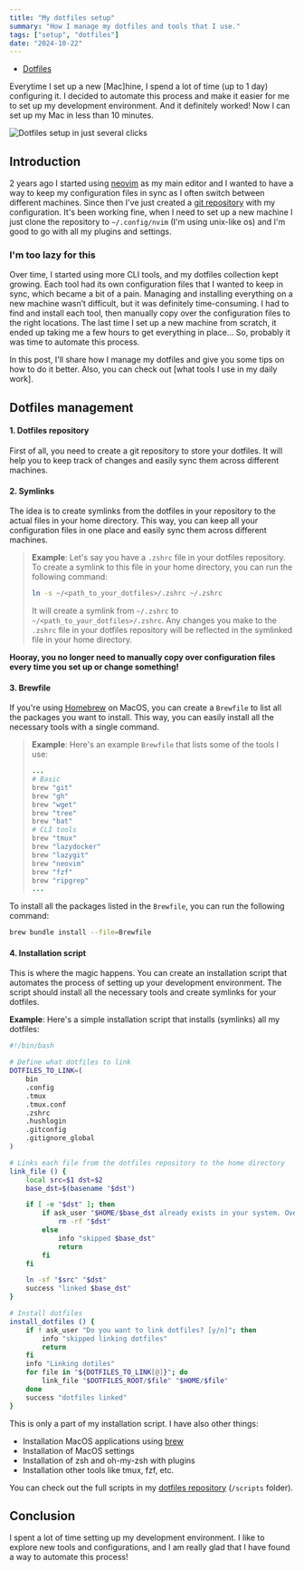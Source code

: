 ```yaml
---
title: "My dotfiles setup"
summary: "How I manage my dotfiles and tools that I use."
tags: ["setup", "dotfiles"]
date: "2024-10-22"
---
```


- [Dotfiles](https://github.com/MarkSeliverstov/.dotfiles)

Everytime I set up a new [Mac]hine, I spend a lot of time (up to 1 day)
configuring it. I decided to automate this process and make it easier for me to
set up my development environment. And it definitely worked! Now I can set up
my Mac in less than 10 minutes.

![Dotfiles setup in just several clicks](/assets/gifs/dotfiles-setup-example.gif)

## Introduction 

2 years ago I started using [neovim](https://neovim.io/) as my main editor and
I wanted to have a way to keep my configuration files in sync as I often switch
between different machines. Since then I've just created a [git
repository](https://github.com/MarkSeliverstov/nvim) with my configuration.
It's been working fine, when I need to set up a new machine I just clone the
repository to `~/.config/nvim` (I'm using unix-like os) and I'm good to go with
all my plugins and settings.

### I'm too lazy for this

Over time, I started using more CLI tools, and my dotfiles collection kept
growing. Each tool had its own configuration files that I wanted to keep in
sync, which became a bit of a pain. Managing and installing everything on a new
machine wasn’t difficult, but it was definitely time-consuming. I had to find
and install each tool, then manually copy over the configuration files to the
right locations. The last time I set up a new machine from scratch, it ended up
taking me a few hours to get everything in place... So, probably it was time to
automate this process.

In this post, I'll share how I manage my dotfiles and give you some tips on how
to do it better. Also, you can check out [what tools I use in my daily work].

## Dotfiles management

#### **1. Dotfiles repository**

First of all, you need to create a git repository to store your dotfiles. It
will help you to keep track of changes and easily sync them across different
machines.

#### **2. Symlinks**

The idea is to create symlinks from the dotfiles in your repository to the
actual files in your home directory. This way, you can keep all your
configuration files in one place and easily sync them across different
machines.

> **Example**: Let's say you have a `.zshrc` file in your dotfiles repository. To
create a symlink to this file in your home directory, you can run the following
command:
>
>```bash
>ln -s ~/<path_to_your_dotfiles>/.zshrc ~/.zshrc
>```
>
>It will create a symlink from `~/.zshrc` to `~/<path_to_your_dotfiles>/.zshrc`.
Any changes you make to the `.zshrc` file in your dotfiles repository will be
reflected in the symlinked file in your home directory.

**Hooray, you no longer need to manually copy over configuration files every time
you set up or change something!**

#### **3. Brewfile**

If you're using [Homebrew](https://brew.sh/) on MacOS, you can create a
`Brewfile` to list all the packages you want to install. This way, you can
easily install all the necessary tools with a single command.

> **Example**: Here's an example `Brewfile` that lists some of the tools I use:
>```ruby
>...
># Basic
>brew "git"
>brew "gh"
>brew "wget"
>brew "tree"
>brew "bat"
># CLI tools
>brew "tmux"
>brew "lazydocker"
>brew "lazygit"
>brew "neovim"
>brew "fzf"
>brew "ripgrep"
>...
>```

To install all the packages listed in the `Brewfile`, you can run the following
command:
```bash
brew bundle install --file=Brewfile
```

#### **4. Installation script**

This is where the magic happens. You can create an installation script that
automates the process of setting up your development environment. The script
should install all the necessary tools and create symlinks for your dotfiles.

**Example**: Here's a simple installation script that installs (symlinks) all
my dotfiles:

```bash
#!/bin/bash

# Define what dotfiles to link
DOTFILES_TO_LINK=(
    bin
    .config
    .tmux
    .tmux.conf
    .zshrc
    .hushlogin
    .gitconfig
    .gitignore_global
)

# Links each file from the dotfiles repository to the home directory
link_file () {
    local src=$1 dst=$2
    base_dst=$(basename "$dst")

    if [ -e "$dst" ]; then
        if ask_user "$HOME/$base_dst already exists in your system. Overwrite it? [y/n]"; then
            rm -rf "$dst"
        else
            info "skipped $base_dst"
            return
        fi
    fi

    ln -sf "$src" "$dst"
    success "linked $base_dst"
}

# Install dotfiles
install_dotfiles () {
    if ! ask_user "Do you want to link dotfiles? [y/n]"; then
        info "skipped linking dotfiles"
        return
    fi
    info "Linking dotiles"
    for file in "${DOTFILES_TO_LINK[@]}"; do
        link_file "$DOTFILES_ROOT/$file" "$HOME/$file"
    done
    success "dotfiles linked"
}
```

This is only a part of my installation script. I have also other things:

- Installation MacOS applications using [brew](https://brew.sh/) 
- Installation of MacOS settings
- Installation of zsh and oh-my-zsh with plugins
- Installation other tools like tmux, fzf, etc.

You can check out the full scripts in my [dotfiles
repository](https://github.com/MarkSeliverstov/.dotfiles) (`/scripts` folder).

## Conclusion

I spent a lot of time setting up my development environment. I like to explore
new tools and configurations, and I am really glad that I have found a way to
automate this process!
